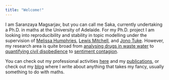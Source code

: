 ```yaml
---
title: "Welcome!"
---
```




I am Saranzaya Magsarjav, but you can call me Saka, currently undertaking a Ph.D. in maths at the University of Adelaide. For my Ph.D. project I am looking into reproducibility and stability in topic modelling under the supervision of [Melissa Humphries](https://researchers.adelaide.edu.au/profile/melissa.humphries), [Lewis Mitchell](https://researchers.adelaide.edu.au/profile/lewis.mitchell#my-research), and [Jono Tuke](https://researchers.adelaide.edu.au/profile/simon.tuke#publications). However, my research area is quite broad from [analysing drugs in waste water](https://pubs.acs.org/doi/full/10.1021/acs.estlett.1c00532) to [quantifying civil disobedience](https://www.tandfonline.com/doi/abs/10.1080/1057610X.2022.2034222) to [sentiment contagion](https://www.mdpi.com/1099-4300/22/3/265). 


You can check out my professional activities [here](professional.qmd) and my [publications](about.qmd), or check out my [blog](first.qmd) where I write about anything that takes my fancy, usually something to do with maths. 



